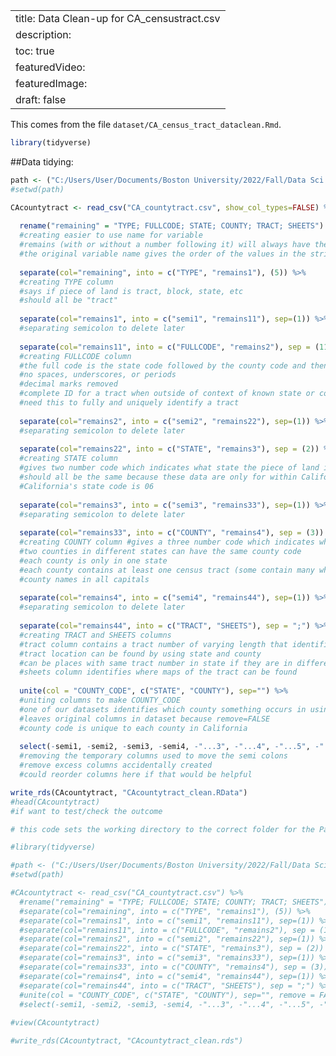 --
title: Data Clean-up for CA_censustract.csv
description:
toc: true
featuredVideo:
featuredImage: 
draft: false
--

This comes from the file `dataset/CA_census_tract_dataclean.Rmd`.

```r
library(tidyverse)
```

##Data tidying:

```r
path <- ("C:/Users/User/Documents/Boston University/2022/Fall/Data Sci in R/ma4615-fa22-final-project-treehuggers/dataset")
#setwd(path)

CAcountytract <- read_csv("CA_countytract.csv", show_col_types=FALSE) %>% 
  
  rename("remaining" = "TYPE; FULLCODE; STATE; COUNTY; TRACT; SHEETS") %>% 
  #creating easier to use name for variable 
  #remains (with or without a number following it) will always have the remainder of the string to be processed 
  #the original variable name gives the order of the values in the string
  
  separate(col="remaining", into = c("TYPE", "remains1"), (5)) %>% 
  #creating TYPE column 
  #says if piece of land is tract, block, state, etc 
  #should all be "tract"
  
  separate(col="remains1", into = c("semi1", "remains11"), sep=(1)) %>% 
  #separating semicolon to delete later
  
  separate(col="remains11", into = c("FULLCODE", "remains2"), sep = (11)) %>% 
  #creating FULLCODE column 
  #the full code is the state code followed by the county code and then the tract number
  #no spaces, underscores, or periods 
  #decimal marks removed
  #complete ID for a tract when outside of context of known state or county
  #need this to fully and uniquely identify a tract
  
  separate(col="remains2", into = c("semi2", "remains22"), sep=(1)) %>% 
  #separating semicolon to delete later
  
  separate(col="remains22", into = c("STATE", "remains3"), sep = (2)) %>% 
  #creating STATE column 
  #gives two number code which indicates what state the piece of land is in
  #should all be the same because these data are only for within California
  #California's state code is 06
  
  separate(col="remains3", into = c("semi3", "remains33"), sep=(1)) %>% 
  #separating semicolon to delete later
  
  separate(col="remains33", into = c("COUNTY", "remains4"), sep = (3)) %>% 
  #creating COUNTY column #gives a three number code which indicates which state the piece of land is in 
  #two counties in different states can have the same county code 
  #each county is only in one state
  #each county contains at least one census tract (some contain many while others have only 1)
  #county names in all capitals
  
  separate(col="remains4", into = c("semi4", "remains44"), sep=(1)) %>% 
  #separating semicolon to delete later
  
  separate(col="remains44", into = c("TRACT", "SHEETS"), sep = ";") %>% 
  #creating TRACT and SHEETS columns 
  #tract column contains a tract number of varying length that identifies a census tract within a state and county 
  #tract location can be found by using state and county 
  #can be places with same tract number in state if they are in different counties 
  #sheets column identifies where maps of the tract can be found
  
  unite(col = "COUNTY_CODE", c("STATE", "COUNTY"), sep="") %>% 
  #uniting columns to make COUNTY_CODE
  #one of our datasets identifies which county something occurs in using this format
  #leaves original columns in dataset because remove=FALSE
  #county code is unique to each county in California
  
  select(-semi1, -semi2, -semi3, -semi4, -"...3", -"...4", -"...5", -"...6") 
  #removing the temporary columns used to move the semi colons
  #remove excess columns accidentally created
  #could reorder columns here if that would be helpful

write_rds(CAcountytract, "CAcountytract_clean.RData")
#head(CAcountytract)
#if want to test/check the outcome
```

``` r
# this code sets the working directory to the correct folder for the Parks data, so it can be copied over for use in any other folder of this project

#library(tidyverse)

#path <- ("C:/Users/User/Documents/Boston University/2022/Fall/Data Sci in R/ma4615-fa22-final-project-treehuggers/dataset")
#setwd(path)

#CAcountytract <- read_csv("CA_countytract.csv") %>% 
  #rename("remaining" = "TYPE; FULLCODE; STATE; COUNTY; TRACT; SHEETS") %>% 
  #separate(col="remaining", into = c("TYPE", "remains1"), (5)) %>% 
  #separate(col="remains1", into = c("semi1", "remains11"), sep=(1)) %>% 
  #separate(col="remains11", into = c("FULLCODE", "remains2"), sep = (11)) %>% 
  #separate(col="remains2", into = c("semi2", "remains22"), sep=(1)) %>% 
  #separate(col="remains22", into = c("STATE", "remains3"), sep = (2)) %>% 
  #separate(col="remains3", into = c("semi3", "remains33"), sep=(1)) %>% 
  #separate(col="remains33", into = c("COUNTY", "remains4"), sep = (3)) %>% 
  #separate(col="remains4", into = c("semi4", "remains44"), sep=(1)) %>% 
  #separate(col="remains44", into = c("TRACT", "SHEETS"), sep = ";") %>% 
  #unite(col = "COUNTY_CODE", c("STATE", "COUNTY"), sep="", remove = FALSE) %>% 
  #select(-semi1, -semi2, -semi3, -semi4, -"...3", -"...4", -"...5", -"...6")
  
#view(CAcountytract)

#write_rds(CAcountytract, "CAcountytract_clean.rds")
```
